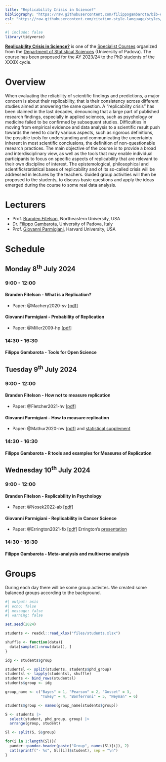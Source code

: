 ```yaml
---
title: "Replicability Crisis in Science?"
bibliography: "https://raw.githubusercontent.com/filippogambarota/bib-database/main/references.bib"
csl: "https://raw.githubusercontent.com/citation-style-language/styles/master/apa.csl"
---
```


```r
#| include: false
library(tidyverse)
```


[**Replicability Crisis in Science?**](https://www.stat.unipd.it/sites/stat.unipd.it/files/Parmigiani-Fitelson-Gambarota%20July2024.pdf) is one of the [Specialist Courses](https://www.stat.unipd.it/ricerca/courses-202324-xxxix-cycle) organized from the [Department of Statistical Sciences](https://www.stat.unipd.it/en/) (University of Padova). The course has been proposed for the AY 2023/24 to the PhD students of the XXXIX cycle.

# Overview

When evaluating the reliability of scientific findings and predictions, a major concern is about their replicability, that is their consistency across different studies aimed at answering the same question. A "replicability crisis" has been claimed in the last decades, denouncing that a large part of published research findings, especially in applied sciences, such as psychology or medicine failed to be confirmed by subsequent studies. Difficulties in moving from empirical evidence and data analysis to a scientific result push towards the need to clarify various aspects, such as rigorous definitions, the possible tools for understanding and communicating the uncertainty inherent in most scientific conclusions, the definition of non-questionable research practices. The main objective of the course is to provide a broad and interdisciplinary view, as well as the tools that may enable individual participants to focus on specific aspects of replicability that are relevant to their own discipline of interest. The epistemological, philosophical and scientific/statistical bases of replicability and of its so-called crisis will be addressed in lectures by the teachers. Guided group activities will then be proposed to the students, to discuss basic questions and apply the ideas emerged during the course to some real data analysis.

# Lecturers

- Prof. [Branden Fitelson](https://cssh.northeastern.edu/faculty/branden-fitelson/), Northeastern University, USA
- Dr. [Filippo Gambarota](https://filippogambarota.xyz/), University of Padova, Italy
- Prof. [Giovanni Parmigiani](https://scholar.harvard.edu/parmigiani), Harvard University, USA

# Schedule

## Monday 8<sup>th</sup> July 2024

### 9:00 - 12:00

#### Branden Fitelson - What is a Replication?

- Paper: @Machery2020-sv [[pdf]](papers/Machery 2020 - What is a replication.pdf)

#### Giovanni Parmigiani - Probability of Replication

- Paper: @Miller2009-hp [[pdf]](papers/Miller 2009 - What is the probability of replicating a statistically significant effect.pdf)
 
### 14:30 - 16:30

#### Filippo Gambarota - Tools for Open Science

## Tuesday 9<sup>th</sup> July 2024

### 9:00 - 12:00

#### Branden Fitelson - How not to measure replication

- Paper: @Fletcher2021-hv [[pdf]](papers/Fletcher 2021 - How (not) to measure replication.pdf)

#### Giovanni Parmigiani - How to measure replication

- Paper: @Mathur2020-nw [[pdf]](papers/Mathur and VanderWeele 2020 - New statistical metrics for multisite replication projects.pdf)
and [statistical supplement](https://oup.silverchair-cdn.com/oup/backfile/Content_public/Journal/jrsssa/183/3/10.1111_rssa.12572/1/rssa12572-sup-0001-supinfo.pdf?Expires=1723372390&Signature=SIZzyxdtOtsxjRfZ-aTc2DCEwAbUadE1flJxDOBeattxWpGgZ3FFpc2K3oVKoOrNhMaub8uVKHfOZvm6porMlyPVKPya5~QshIT7NGPiaJRWpCRA4F8FW4soQxPwGGj1eRQgFOSTw4NCsNIwFScTv0edUWQXR0zJrtFIf-xa~OcLuLIwnegujv6wdeQXAkaGx0PoYPMaeJll-EKyYte9xEkwpmvEdlZsp7-wBBsq~0YkabpCuA5ruVGvB22yybzYDcIk4BqJaTSuOWR-f0OzPbu5ucJVzPiLUMmeWvHpOj4AisycOzAOHFUSzDOpvVv9u~p7mMpp8HetNj-iWF5jWg__&Key-Pair-Id=APKAIE5G5CRDK6RD3PGA)

### 14:30 - 16:30

#### Filippo Gambarota - R tools and examples for Measures of Replication

## Wednesday 10<sup>th</sup> July 2024

### 9:00 - 12:00

#### Branden Fitelson - Replicability in Psychology

- Paper: @Nosek2022-ab [[pdf]](papers/Nosek et al. 2022 - Replicability, robustness, and reproducibility in psychological science.pdf)

#### Giovanni Parmigiani - Replicability in Cancer Science

- Paper: @Errington2021-fb [[pdf]](papers/Errington et al. 2021 - Investigating the replicability of preclinical cancer biology.pdf) Errington's [presentation](https://youtu.be/5xRjwGE0WdY) 

### 14:30 - 16:30

#### Filippo Gambarota - Meta-analysis and multiverse analysis

# Groups

During each day there will be some group activites. We created some balanced groups according to the background.

```r
#| output: asis
#| echo: false
#| message: false
#| warning: false

set.seed(2024)

students <- readxl::read_xlsx("files/students.xlsx")

shuffle <- function(data){
  data[sample(1:nrow(data)), ]
}

idg <- students$group

studentsl <- split(students, students$phd_group)
studentsl <- lapply(studentsl, shuffle)
students <- bind_rows(studentsl)
students$group <- idg

group_name <- c("Bayes" = 1, "Pearson" = 2, "Gosset" = 3, 
                "Tukey" = 4, "Bonferroni" = 5, "Neyman" = 6)

students$group <- names(group_name[students$group])

S <- students |> 
  select(student, phd_group, group) |> 
  arrange(group, student)

Sl <- split(S, S$group)

for(i in 1:length(Sl)){
  pander::pandoc.header(paste("Group", names(Sl)[i]), 2)
  cat(sprintf("- %s", Sl[[i]]$student), sep = "\n")
}
```

:::{.refs}
:::
